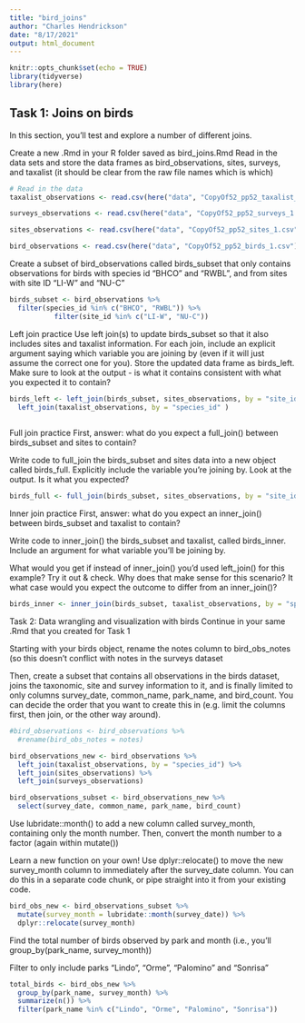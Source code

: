 ```yaml
---
title: "bird_joins"
author: "Charles Hendrickson"
date: "8/17/2021"
output: html_document
---
```


```r
knitr::opts_chunk$set(echo = TRUE)
library(tidyverse)
library(here)
```

## Task 1: Joins on birds
In this section, you’ll test and explore a number of different joins.

Create a new .Rmd in your R folder saved as bird_joins.Rmd
Read in the data sets and store the data frames as bird_observations, sites, surveys, and taxalist (it should be clear from the raw file names which is which)

```r
# Read in the data 
taxalist_observations <- read.csv(here("data", "CopyOf52_pp52_taxalist_1.csv"))

surveys_observations <- read.csv(here("data", "CopyOf52_pp52_surveys_1.csv"))

sites_observations <- read.csv(here("data", "CopyOf52_pp52_sites_1.csv"))

bird_observations <- read.csv(here("data", "CopyOf52_pp52_birds_1.csv"))

```
Create a subset of bird_observations called birds_subset that only contains observations for birds with species id “BHCO” and “RWBL”, and from sites with site ID “LI-W” and “NU-C”

```r
birds_subset <- bird_observations %>%
  filter(species_id %in% c("BHCO", "RWBL")) %>% 
           filter(site_id %in% c("LI-W", "NU-C"))
```
Left join practice
Use left join(s) to update birds_subset so that it also includes sites and taxalist information. For each join, include an explicit argument saying which variable you are joining by (even if it will just assume the correct one for you). Store the updated data frame as birds_left. Make sure to look at the output - is what it contains consistent with what you expected it to contain?

```r
birds_left <- left_join(birds_subset, sites_observations, by = "site_id") %>% 
  left_join(taxalist_observations, by = "species_id" )
  
```
Full join practice
First, answer: what do you expect a full_join() between birds_subset and sites to contain?

Write code to full_join the birds_subset and sites data into a new object called birds_full. Explicitly include the variable you’re joining by. Look at the output. Is it what you expected?

```r
birds_full <- full_join(birds_subset, sites_observations, by = "site_id")
```
Inner join practice
First, answer: what do you expect an inner_join() between birds_subset and taxalist to contain?

Write code to inner_join() the birds_subset and taxalist, called birds_inner. Include an argument for what variable you’ll be joining by.

What would you get if instead of inner_join() you’d used left_join() for this example? Try it out & check. Why does that make sense for this scenario? It what case would you expect the outcome to differ from an inner_join()?

```r
birds_inner <- inner_join(birds_subset, taxalist_observations, by = "species_id")
```
Task 2: Data wrangling and visualization with birds
Continue in your same .Rmd that you created for Task 1

Starting with your birds object, rename the notes column to bird_obs_notes (so this doesn’t conflict with notes in the surveys dataset

Then, create a subset that contains all observations in the birds dataset, joins the taxonomic, site and survey information to it, and is finally limited to only columns survey_date, common_name, park_name, and bird_count. You can decide the order that you want to create this in (e.g. limit the columns first, then join, or the other way around).

```r
#bird_observations <- bird_observations %>%
  #rename(bird_obs_notes = notes)

bird_observations_new <- bird_observations %>%
  left_join(taxalist_observations, by = "species_id") %>%
  left_join(sites_observations) %>% 
  left_join(surveys_observations)

bird_observations_subset <- bird_observations_new %>% 
  select(survey_date, common_name, park_name, bird_count)

```

Use lubridate::month() to add a new column called survey_month, containing only the month number. Then, convert the month number to a factor (again within mutate())

Learn a new function on your own! Use dplyr::relocate() to move the new survey_month column to immediately after the survey_date column. You can do this in a separate code chunk, or pipe straight into it from your existing code.

```r
bird_obs_new <- bird_observations_subset %>%
  mutate(survey_month = lubridate::month(survey_date)) %>% 
  dplyr::relocate(survey_month)
```

Find the total number of birds observed by park and month (i.e., you’ll group_by(park_name, survey_month))

Filter to only include parks “Lindo”, “Orme”, “Palomino” and “Sonrisa”
```r
total_birds <- bird_obs_new %>% 
  group_by(park_name, survey_month) %>% 
  summarize(n()) %>% 
  filter(park_name %in% c("Lindo", "Orme", "Palomino", "Sonrisa"))

```
































